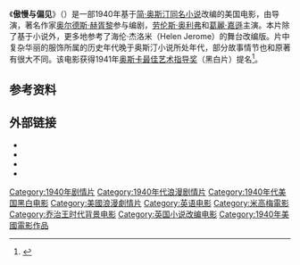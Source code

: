 {{Infobox film
| name           = Pride and Prejudice
| image          = Prideundprejudice.jpg
| caption        = Theatrical release poster
| screenplay     = [[奥尔德斯·赫胥黎|奥尔德斯·赫胥黎]]<br>[[Helen_Jerome|Helen Jerome]]<br>[[Jane_Murfin|Jane Murfin]]
| based on       = {{based on|[[傲慢与偏见|傲慢与偏见]]|[[简·奥斯汀|简·奥斯汀]]}}
| starring       = [[劳伦斯·奥利弗|劳伦斯·奥利弗]]<br>[[葛麗·嘉遜|葛麗·嘉遜]]<br>[[Maureen_O'Sullivan|Maureen O'Sullivan]]<br>[[Edna_May_Oliver|Edna May Oliver]]<br>[[Mary_Boland|Mary Boland]]<br>[[Edmund_Gwenn|Edmund Gwenn]]
| director       = [[Robert_Z._Leonard|Robert Z. Leonard]]
| producer       = [[Hunt_Stromberg|Hunt Stromberg]]
| music          = [[Herbert_Stothart|Herbert Stothart]]
| cinematography = [[Karl_Freund|Karl Freund]]
| editing        = [[Robert_Kern|Robert Kern]]
| distributor    = [[米高梅公司|米高梅公司]]
| released       = 1940年7月26日
| runtime        = 117分钟
| language       = 英语
| country        = {{USA}}
| budget         = 1,437,000 美元<ref name="Glancy">Glancy, H. Mark "When Hollywood Loved Britain: The Hollywood 'British' Film 1939-1945" (Manchester University Press, 1999)</ref><ref name="Mannix">{{Citation | title = The Eddie Mannix Ledger | publisher = Margaret Herrick Library, Center for Motion Picture Study | place = Los Angeles}}.</ref>
| gross          = 1,001,000 美元（国内收入）<ref name="Glancy"/><br>848,000 美元（国外收入）<ref name="Glancy"/><ref name="Mannix"/>
}}
《'''傲慢与偏见'''》（{{lang-en|'''Pride and Prejudice'''}}）是一部1940年基于[[简·奥斯汀|简·奥斯汀]][[傲慢与偏见|同名小说]]改编的美国电影，由{{link-en|罗伯特·Z·伦纳德|Robert Z. Leonard}}导演，著名作家[[奥尔德斯·赫胥黎|奥尔德斯·赫胥黎]]参与编剧，[[劳伦斯·奥利弗|劳伦斯·奥利弗]]和[[葛麗·嘉遜|葛麗·嘉遜]]主演。本片除了基于小说外，更多地参考了海伦·杰洛米（Helen Jerome）的舞台改编版。片中复杂华丽的服饰所属的历史年代晚于奥斯汀小说所处年代，部分故事情节也和原著有很大不同。该电影获得1941年[[奥斯卡最佳艺术指导奖|奥斯卡最佳艺术指导奖]]（黑白片）提名<ref name="NY Times">{{cite web |url=http://movies.nytimes.com/movie/39130/Pride-and-Prejudice/details |title=NY Times: Pride and Prejudice |accessdate=2008-12-12 |work=NY Times |archive-date=2012-10-17 |archive-url=https://web.archive.org/web/20121017165605/http://movies.nytimes.com/movie/39130/Pride-and-Prejudice/details |dead-url=no }}</ref>。

== 参考资料 ==
{{Reflist}}

== 外部链接 ==
* {{douban}}
* {{IMDb title|0032943|Pride and Prejudice}}
* {{amg movie|39130}}
* {{tcmdb title|id=2153}}

{{傲慢與偏見}}

{{DEFAULTSORT:Pride And Prejudice (1940 Film)}}
[[Category:1940年剧情片|Category:1940年剧情片]]
[[Category:1940年代浪漫剧情片|Category:1940年代浪漫剧情片]]
[[Category:1940年代美国黑白电影|Category:1940年代美国黑白电影]]
[[Category:美國浪漫劇情片|Category:美國浪漫劇情片]]
[[Category:英语电影|Category:英语电影]]
[[Category:米高梅電影|Category:米高梅電影]]
[[Category:乔治王时代背景电影|Category:乔治王时代背景电影]]
[[Category:英国小说改编电影|Category:英国小说改编电影]]
[[Category:1940年美國電影作品|Category:1940年美國電影作品]]
